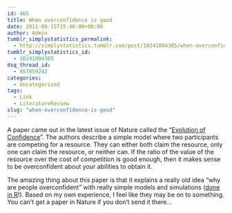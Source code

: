 ```yaml
---
id: 465
title: When overconfidence is good
date: 2011-09-15T15:40:00+00:00
author: Admin
tumblr_simplystatistics_permalink:
  - http://simplystatistics.tumblr.com/post/10241004305/when-overconfidence-is-good
tumblr_simplystatistics_id:
  - 10241004305
dsq_thread_id:
  - 957859242
categories:
  - Uncategorized
tags:
  - Link
  - LiteratureReview
slug: "when-overconfidence-is-good"
---
```

A paper came out in the latest issue of Nature called the &#8220;<a href="http://www.nature.com/nature/journal/v477/n7364/full/nature10384.html" target="_blank">Evolution of Confidence</a>&#8221;. The authors describe a simple model where two participants are competing for a resource. They can either both claim the resource, only one can claim the resource, or neither can. If the ratio of the value of the resource over the cost of competition is good enough, then it makes sense to be overconfident about your abilities to obtain it. 

The amazing thing about this paper is that it explains a really old idea &#8220;why are people overconfident&#8221; with really simple models and simulations (<a href="http://www.nature.com/nature/journal/v477/n7364/extref/nature10384-s1.pdf" target="_blank">done in R</a>!). Based on my own experience, I feel like they may be on to something. You can&#8217;t get a paper in Nature if you don&#8217;t send it there&#8230;
